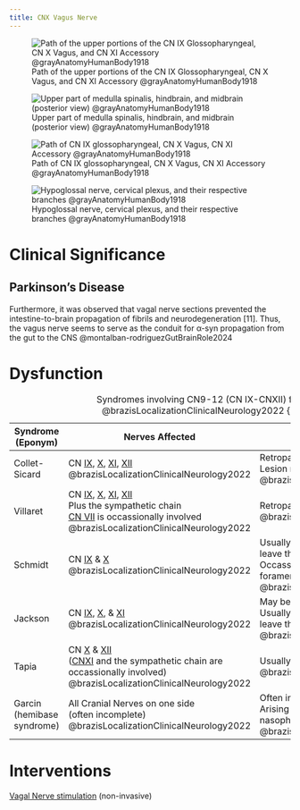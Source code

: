 ```yaml
---
title: CNX Vagus Nerve
---
```


<!-- 
to read
- Chapter 12 Brainstem I: Surface Anatomy and Cranial Nerves @blumenfeldNeuroanatomyClinicalCases2022 

-->


![Path of the upper portions of the CN IX Glossopharyngeal, CN X Vagus, and CN XI Accessory @grayAnatomyHumanBody1918](/The Archive/Images/Gray anatomy 1918 images/Neurology/image791 Plan of upper portions of glossopharyngeal vagus and accessory nerves.gif)

![Upper part of medulla spinalis, hindbrain, and midbrain (posterior view) @grayAnatomyHumanBody1918](/The Archive/Images/Gray anatomy 1918 images/Neurology/image792 Upper part of medulla spinalis and hind- and mid-brains posterior aspect exposed in situ.gif)

![Path of CN IX glossopharyngeal, CN X Vagus, CN XI Accessory @grayAnatomyHumanBody1918](/The Archive/Images/Gray anatomy 1918 images/Neurology/image793 Course and distribution of the glossopharyngeal vagus and accessory nerves.gif)

![Hypoglossal nerve, cervical plexus, and their respective branches @grayAnatomyHumanBody1918](/The Archive/Images/Gray anatomy 1918 images/Neurology/image794 Hypoglossal nerve cervical plexus and their branches.gif){#fig-gray1918-image794}


# Clinical Significance

## Parkinson's Disease

Furthermore, it was observed that vagal nerve sections prevented the intestine-to-brain propagation of fibrils and neurodegeneration [11]. Thus, the vagus nerve seems to serve as the conduit for α-syn propagation from the gut to the CNS @montalban-rodriguezGutBrainRole2024


# Dysfunction

| Syndrome (Eponym) | Nerves Affected | Location of Lesion |
|-|-|-|
| Collet-Sicard | CN [IX]({{< var ref-cn9.path >}}), [X]({{< var ref-cn10.path >}}), [XI]({{< var ref-cn11.path >}}), [XII]({{< var ref-cn12.path >}}) @brazisLocalizationClinicalNeurology2022  | Retroparotid space usually <br> Lesion may be intracranial or extracranial @brazisLocalizationClinicalNeurology2022  |
| Villaret | CN [IX]({{< var ref-cn9.path >}}), [X]({{< var ref-cn10.path >}}), [XI]({{< var ref-cn11.path >}}), [XII]({{< var ref-cn12.path >}}) <br> Plus the sympathetic chain <br> [CN VII]({{< var ref-cn7.path >}}) is occassionally involved @brazisLocalizationClinicalNeurology2022  | Retroparotid or retropharyngeal space @brazisLocalizationClinicalNeurology2022  |
| Schmidt | CN [IX]({{< var ref-cn9.path >}}) & [X]({{< var ref-cn10.path >}}) @brazisLocalizationClinicalNeurology2022  | Usually intracranial before nerve fibers leave the skull; <br> Occassionally inferior margin of jugular foramen @brazisLocalizationClinicalNeurology2022 |
| Jackson | CN [IX]({{< var ref-cn9.path >}}), [X]({{< var ref-cn10.path >}}), & [XI]({{< var ref-cn11.path >}}) @brazisLocalizationClinicalNeurology2022  | May be intraparenchymal (medulla); <br> Usually intracranial before nerve fibers leave the skull @brazisLocalizationClinicalNeurology2022 |
| Tapia | CN [X]({{< var ref-cn10.path >}}) & [XII]({{< var ref-cn12.path >}}) <br> ([CNXI]({{< var ref-cn11.path >}}) and the sympathetic chain are occassionally involved) @brazisLocalizationClinicalNeurology2022 | Usually high in the neck @brazisLocalizationClinicalNeurology2022  |
| Garcin (hemibase syndrome) | All Cranial Nerves on one side <br> (often incomplete) @brazisLocalizationClinicalNeurology2022  | Often infiltrative; <br> Arising from base of skull (especially nasopharyngeal carcinoma) @brazisLocalizationClinicalNeurology2022  |
: Syndromes involving CN9-12 (CN IX-CNXII) from Table 13-1 @brazisLocalizationClinicalNeurology2022 {.striped .hover}

# Interventions

[Vagal Nerve stimulation]({{< var ref-cn10.vagal-nerve-stimulation >}}) (non-invasive)